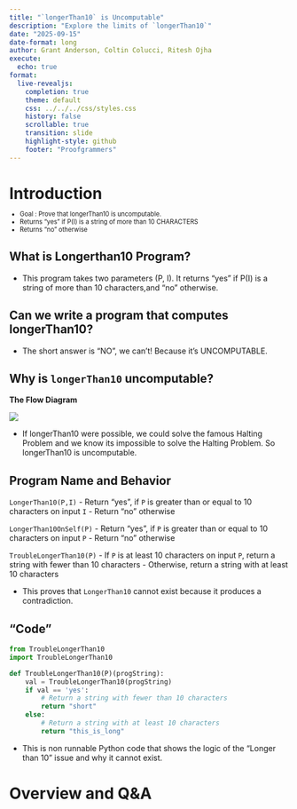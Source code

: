 ```yaml
---
title: "`longerThan10` is Uncomputable"
description: "Explore the limits of `longerThan10`"
date: "2025-09-15"
date-format: long
author: Grant Anderson, Coltin Colucci, Ritesh Ojha
execute:
  echo: true
format:
  live-revealjs:
    completion: true
    theme: default
    css: ../../../css/styles.css
    history: false
    scrollable: true
    transition: slide
    highlight-style: github
    footer: "Proofgrammers"
---
```


# Introduction

::: {.fragment style="margin-top: -0.5em; font-size: 0.8em;"} 
- Goal : Prove that longerThan10 is uncomputable.
- Returns "yes" if P(I) is a string of more than 10 CHARACTERS
- Returns "no" otherwise
:::

## What is Longerthan10 Program?

- This program takes two parameters (P, I). It returns “yes” if P(I) is a string of more than 10 characters,and “no” otherwise.

## Can we write a program that computes longerThan10?

- The short answer is "NO", we can't! Because it's UNCOMPUTABLE.

## Why is `longerThan10` uncomputable?
**The Flow Diagram**

![](flow.png)

- If longerThan10 were possible, we could solve the famous Halting Problem and we know its impossible to solve the Halting Problem. So longerThan10 is uncomputable.


## Program Name and Behavior

`LongerThan10(P,I)`
- Return "yes", if `P` is greater than or equal to 10 characters on input `I`
- Return "no" otherwise

`LongerThan10OnSelf(P)`
- Return "yes", if `P` is greater than or equal to 10 characters on input `P`
- Return "no" otherwise

`TroubleLongerThan10(P)`
-  If `P` is at least 10 characters on input `P`, return a string with fewer than 10 characters
- Otherwise, return a string with at least 10 characters

- This proves that `LongerThan10` cannot exist because it produces a contradiction.

## "Code"

```Python
from TroubleLongerThan10 
import TroubleLongerThan10

def TroubleLongerThan10(P)(progString):
    val = TroubleLongerThan10(progString)
    if val == 'yes':
        # Return a string with fewer than 10 characters
        return "short"
    else:
        # Return a string with at least 10 characters
        return "this_is_long"
```

- This is non runnable Python code that shows the logic of the "Longer than 10" issue and why it cannot exist. 

# Overview and Q&A